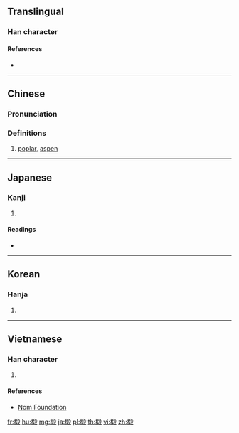 ==Translingual==

===Han character===
{{Han char|rn=75|rad=木|as=09|sn=13|four=47947|canj=DHJE|ids=⿰木段}}

====References====
* {{Han ref|kx=0537.230|dkj=15075|hdz=21251.080|uh=6934|ud=26932|bh=DDE0|bd=56800}}

----

==Chinese==
{{zh-forms}}

===Pronunciation===
{{zh-pron
|m=duàn
|c=dyun6
|mc=y
|oc=y
|ma=
|cat=n
}}

===Definitions===
# [[poplar]], [[aspen]]

----

==Japanese==

===Kanji===
{{ja-kanji|grade=|rs=木09}}

# {{defn|lang=ja|sort=木09}}

====Readings====
* {{ja-readings|on=[[たん]] (tan), [[だん]] (dan)|kun=[[むくげ]] (mukuge), [[くい]] (kui), [[とどまつ]] (todomatsu)}}

----

==Korean==

===Hanja===
{{ko-hanja|hangeul=단|eumhun=|rv=dan|mr=tan|y=tan}}

# {{defn|lang=ko|sort=木09}}

----

==Vietnamese==

===Han character===
{{vi-readings|rs=木09|hanviet=đoàn}}

# {{defn|lang=vi|sort=木09}}

====References====
* [http://nomfoundation.org/common/nom_details.php?codepoint=6934 Nom Foundation]

[[fr:椴]]
[[hu:椴]]
[[mg:椴]]
[[ja:椴]]
[[pl:椴]]
[[th:椴]]
[[vi:椴]]
[[zh:椴]]